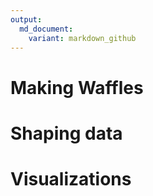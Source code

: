 ```yaml
---
output: 
  md_document:
    variant: markdown_github
---
```


# Making Waffles


# Shaping data


# Visualizations
